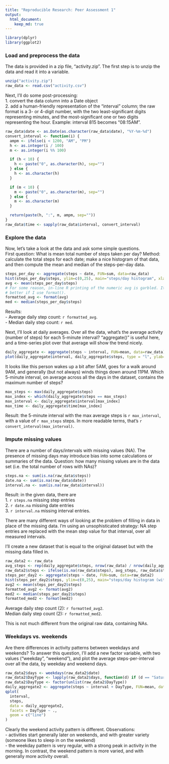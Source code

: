 ```yaml
---
title: "Reproducible Research: Peer Assessment 1"
output: 
  html_document:
    keep_md: true
---
```


```r
library(dplyr)
library(ggplot2)
```

### Load and preprocess the data
The data is provided in a zip file, "activity.zip". The first step is to unzip the data and read it into a variable.
```r
unzip("activity.zip")
raw_data <- read.csv("activity.csv")
```

Next, I'll do some post-processing:  
1. convert the data column into a Date object  
2. add a human-friendly representation of the "interval" column; the raw 
format is a 3- or 4-digit number, with the two least-significant digits 
representing minutes, and the most-significant one or two digits 
representing the hour.  Example: interval 815 becomes "08:15AM".  

```r
raw_data$date <- as.Date(as.character(raw_data$date), "%Y-%m-%d")
convert_interval <- function(i) {
  ampm <- ifelse(i < 1200, "AM", "PM")
  h <- as.integer(i / 100)
  m <- as.integer(i %% 100)

  if (h < 10) {
    h <- paste("0", as.character(h), sep="")
  } else {
    h <- as.character(h)
  }

  if (m < 10) {
    m <- paste("0", as.character(m), sep="")
  } else {
    m <- as.character(m)
  }

  return(paste(h, ":", m, ampm, sep=""))
}
raw_data$time <- sapply(raw_data$interval, convert_interval)
```

### Explore the data
Now, let's take a look at the data and ask some simple questions.  
First question: What is mean total number of steps taken per day? Method:
calculate the total steps for each date; make a nice histogram of that data,
and then compute the mean and median of the steps-per-day data.
```r
steps_per_day <- aggregate(steps ~ date, FUN=sum, data=raw_data)
hist(steps_per_day$steps, ylim=c(0,25), main="steps/day histogram", xlab="steps", breaks=10)
avg <- mean(steps_per_day$steps)
# For some reason, in-line R printing of the numeric avg is garbled. It works
# better if I use format().
formatted_avg <- format(avg)
med <- median(steps_per_day$steps)
```
Results:  
- Average daily step count: `r formatted_avg`.  
- Median daily step count: `r med`.

Next, I'll look at daily averages. Over all the data, what's the average
activity (number of steps) for each 5-minute interval? "aggregate()" is useful
here, and a time-series plot over that average will show the trend nicely.
```r
daily_aggregate <- aggregate(steps ~ interval, FUN=mean, data=raw_data) 
plot(daily_aggregate$interval, daily_aggregate$steps, type = "l", ylab="average step count", xlab="interval")
```

It looks like this person wakes up a bit after 5AM, goes for a walk around 9AM,
and generally (but not always) winds things down around 11PM. Which 5-minute interval, on average across all the days in the dataset, contains the maximum number of steps?
```r
max_steps <- max(daily_aggregate$steps)
max_index <- which(daily_aggregate$steps == max_steps)
max_interval <- daily_aggregate$interval[max_index]
max_time <- daily_aggregate$time[max_index]
```
Result: the 5-minute interval with the max average steps is `r max_interval`, with a value of `r max_steps` steps.
In more readable terms, that's `r convert_interval(max_interval)`.

### Impute missing values
 There are a number of days/intervals with missing values (NA). The presence of missing days may introduce bias into some calculations or summaries of the data.
Question: how many missing values are in the data set (i.e. the total number of rows with NAs)?
```r
steps.na <- sum(is.na(raw_data$steps))
date.na <- sum(is.na(raw_data$date))
interval.na <- sum(is.na(raw_data$interval))
```
Result: in the given data, there are  
1. `r steps.na` missing step entries  
2. `r date.na` missing date entries   
3. `r interval.na` missing interval entries.  

There are many different ways of looking at the problem of filling in data in place of the missing data. I'm using an  unsophisticated strategy: NA step entries are replaced with the mean step value for that interval, over all measured intervals.  

I'll create a new dataset that is equal to the original dataset but with the missing data filled in.
```r
raw_data2 <- raw_data
avg_steps <- rep(daily_aggregate$steps, nrow(raw_data) / nrow(daily_aggregate))
raw_data2$steps <- ifelse(is.na(raw_data$steps), avg_steps, raw_data$steps)
steps_per_day2 <- aggregate(steps ~ date, FUN=sum, data=raw_data2)
hist(steps_per_day2$steps, ylim=c(0,25), main="steps/day histogram (with imputed values)", xlab="steps", breaks=10)
avg2 <- mean(steps_per_day2$steps)
formatted_avg2 <- format(avg2)
med2 <- median(steps_per_day2$steps)
formatted_med2 <- format(med2)
```
Average daily step count (2): `r formatted_avg2`.  
Median daily step count (2): `r formatted_med2`.

This is not much different from the original raw data, containing NAs.

### Weekdays vs. weekends
Are there differences in activity patterns between weekdays and
weekends? To answer this question, I'll add a new factor variable, with two
values ("weekday", "weekend"), and plot the average steps-per-interval over all
the data, by weekday and weekend days.

```r
raw_data2$days <- weekdays(raw_data2$date)
raw_data2$DayType <- lapply(raw_data2$days, function(d) if (d == "Saturday" | d == "Sunday") { return("weekend")} else {return("weekday")})
raw_data2$DayType <- factor(unlist(raw_data2$DayType))
daily_aggregate2 <- aggregate(steps ~ interval + DayType, FUN=mean, data=raw_data2)
qplot(
  interval,
  steps,
  data = daily_aggregate2,
  facets = DayType ~ .,
  geom = c("line")
)
```

Clearly the weekend activity pattern is different. Observations:  
- activities start generally later on weekends, and with greater variety
  (someone likes to sleep in on the weekend)  
- the weekday pattern is very regular, with a strong peak in activity in the
  morning. In contrast, the weekend pattern is more varied, and with generally
  more activity overall.  


